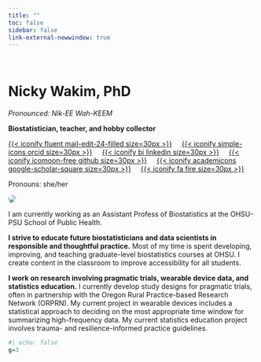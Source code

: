 ```yaml
---
title: ""
toc: false
sidebar: false
link-external-newwindow: true
---
```


::::: grid
::: g-col-7
 

# Nicky Wakim, PhD

*Pronounced: Nik-EE Wah-KEEM*

**Biostatistician, teacher, and hobby collector**

[{{< iconify fluent mail-edit-24-filled size=30px >}}](mailto:wakim@ohsu.edu)     [{{< iconify simple-icons orcid size=30px >}}](https://orcid.org/0000-0003-4540-2946)     [{{< iconify bi linkedin size=30px >}}](https://www.linkedin.com/in/nwakim/)     [{{< iconify icomoon-free github size=30px >}}](https://github.com/nwakim)     [{{< iconify academicons google-scholar-square size=30px >}}](https://scholar.google.com/citations?user=3pA9LmIAAAAJ&hl=en)     [{{< iconify fa fire size=30px >}}](https://ohsu-psu-sph.org/our-school/faculty-directory/name/nicky-wakim/)

Pronouns: she/her
:::

::: g-col-5
![](./images/N_Wakim.jpg){.rounded-image style="border-radius: 50%;"}
:::
:::::

I am currently working as an Assistant Profess of Biostatistics at the OHSU-PSU School of Public Health.

**I strive to educate future biostatisticians and data scientists in responsible and thoughtful practice.** Most of my time is spent developing, improving, and teaching graduate-level biostatistics courses at OHSU. I create content in the classroom to improve accessibility for all students. 

**I work on research involving pragmatic trials, wearable device data, and statistics education.** I currently develop study designs for pragmatic trials, often in partnership with the Oregon Rural Practice-based Research Network (ORPRN). My current project in wearable devices includes a statistical approach to deciding on the most appropriate time window for summarizing high-frequency data. My current statistics education project involves trauma- and resilience-informed practice guidelines. 

```r
#| echo: false
g=3
```
